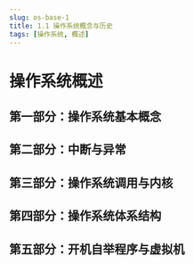 ```yaml
---
slug: os-base-1
title: 1.1 操作系统概念与历史
tags: [操作系统, 概述]
---
```



# 操作系统概述

## 第一部分：操作系统基本概念

<PDFPreview pdfUrl="https://blog-use-1316646528.cos.ap-nanjing.myqcloud.com/%E6%93%8D%E4%BD%9C%E7%B3%BB%E7%BB%9F/2.2.1%20%E8%B0%83%E5%BA%A6%E7%9A%84%E6%A6%82%E5%BF%B5%E4%B8%8E%E5%B1%82%E6%AC%A1.pdf" />

## 第二部分：中断与异常

<PDFPreview pdfUrl="https://blog-use-1316646528.cos.ap-nanjing.myqcloud.com/%E6%93%8D%E4%BD%9C%E7%B3%BB%E7%BB%9F/1.2%20%E4%B8%AD%E6%96%AD%E4%B8%8E%E5%BC%82%E5%B8%B8.pdf" />

## 第三部分：操作系统调用与内核

<PDFPreview pdfUrl="https://blog-use-1316646528.cos.ap-nanjing.myqcloud.com/%E6%93%8D%E4%BD%9C%E7%B3%BB%E7%BB%9F/1.3%20%E6%93%8D%E4%BD%9C%E7%B3%BB%E7%BB%9F%E8%B0%83%E7%94%A8%E4%B8%8E%E5%86%85%E6%A0%B8.pdf" />

## 第四部分：操作系统体系结构

<PDFPreview pdfUrl="https://blog-use-1316646528.cos.ap-nanjing.myqcloud.com/%E6%93%8D%E4%BD%9C%E7%B3%BB%E7%BB%9F/1.4%20%E6%93%8D%E4%BD%9C%E7%B3%BB%E7%BB%9F%E4%BD%93%E7%B3%BB%E7%BB%93%E6%9E%84.pdf" />

## 第五部分：开机自举程序与虚拟机

<PDFPreview pdfUrl="https://blog-use-1316646528.cos.ap-nanjing.myqcloud.com/%E6%93%8D%E4%BD%9C%E7%B3%BB%E7%BB%9F/1.5%20%E5%BC%80%E6%9C%BA%E8%87%AA%E4%B8%BE%E7%A8%8B%E5%BA%8F%E4%B8%8E%E8%99%9A%E6%8B%9F%E6%9C%BA.pdf" />
